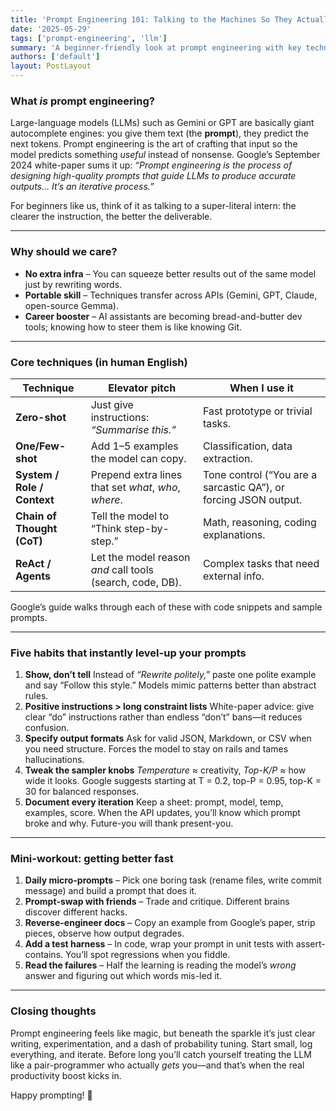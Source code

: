 ```yaml
---
title: 'Prompt Engineering 101: Talking to the Machines So They Actually Listen'
date: '2025-05-29'
tags: ['prompt-engineering', 'llm']
summary: 'A beginner-friendly look at prompt engineering with key techniques and practical tips.'
authors: ['default']
layout: PostLayout
---
```


### What *is* prompt engineering?

Large-language models (LLMs) such as Gemini or GPT are basically giant autocomplete engines: you give them text (the **prompt**), they predict the next tokens. Prompt engineering is the art of crafting that input so the model predicts something *useful* instead of nonsense. Google’s September 2024 white-paper sums it up: *“Prompt engineering is the process of designing high-quality prompts that guide LLMs to produce accurate outputs… It’s an iterative process.”*

For beginners like us, think of it as talking to a super-literal intern: the clearer the instruction, the better the deliverable.

---

### Why should we care?

* **No extra infra** – You can squeeze better results out of the same model just by rewriting words.
* **Portable skill** – Techniques transfer across APIs (Gemini, GPT, Claude, open-source Gemma).
* **Career booster** – AI assistants are becoming bread-and-butter dev tools; knowing how to steer them is like knowing Git.

---

### Core techniques (in human English)

| Technique                   | Elevator pitch                                            | When I use it                                                    |
| --------------------------- | --------------------------------------------------------- | ---------------------------------------------------------------- |
| **Zero-shot**               | Just give instructions: *“Summarise this.”*               | Fast prototype or trivial tasks.                                 |
| **One/Few-shot**            | Add 1–5 examples the model can copy.                      | Classification, data extraction.                                 |
| **System / Role / Context** | Prepend extra lines that set *what*, *who*, *where*.      | Tone control (“You are a sarcastic QA”), or forcing JSON output. |
| **Chain of Thought (CoT)**  | Tell the model to “Think step-by-step.”                   | Math, reasoning, coding explanations.                            |
| **ReAct / Agents**          | Let the model reason *and* call tools (search, code, DB). | Complex tasks that need external info.                           |

Google’s guide walks through each of these with code snippets and sample prompts.

---

### Five habits that instantly level-up your prompts

1. **Show, don’t tell**
   Instead of *“Rewrite politely,”* paste one polite example and say “Follow this style.” Models mimic patterns better than abstract rules.
2. **Positive instructions > long constraint lists**
   White-paper advice: give clear “do” instructions rather than endless “don’t” bans—it reduces confusion.
3. **Specify output formats**
   Ask for valid JSON, Markdown, or CSV when you need structure. Forces the model to stay on rails and tames hallucinations.
4. **Tweak the sampler knobs**
   *Temperature* ≈ creativity, *Top-K/P* ≈ how wide it looks. Google suggests starting at T = 0.2, top-P = 0.95, top-K = 30 for balanced responses.
5. **Document every iteration**
   Keep a sheet: prompt, model, temp, examples, score. When the API updates, you’ll know which prompt broke and why. Future-you will thank present-you.

---

### Mini-workout: getting better fast

1. **Daily micro-prompts** – Pick one boring task (rename files, write commit message) and build a prompt that does it.
2. **Prompt‐swap with friends** – Trade and critique. Different brains discover different hacks.
3. **Reverse-engineer docs** – Copy an example from Google’s paper, strip pieces, observe how output degrades.
4. **Add a test harness** – In code, wrap your prompt in unit tests with assert-contains. You’ll spot regressions when you fiddle.
5. **Read the failures** – Half the learning is reading the model’s *wrong* answer and figuring out which words mis-led it.

---

### Closing thoughts

Prompt engineering feels like magic, but beneath the sparkle it’s just clear writing, experimentation, and a dash of probability tuning. Start small, log everything, and iterate. Before long you’ll catch yourself treating the LLM like a pair-programmer who actually *gets* you—and that’s when the real productivity boost kicks in.

Happy prompting! 🚀

